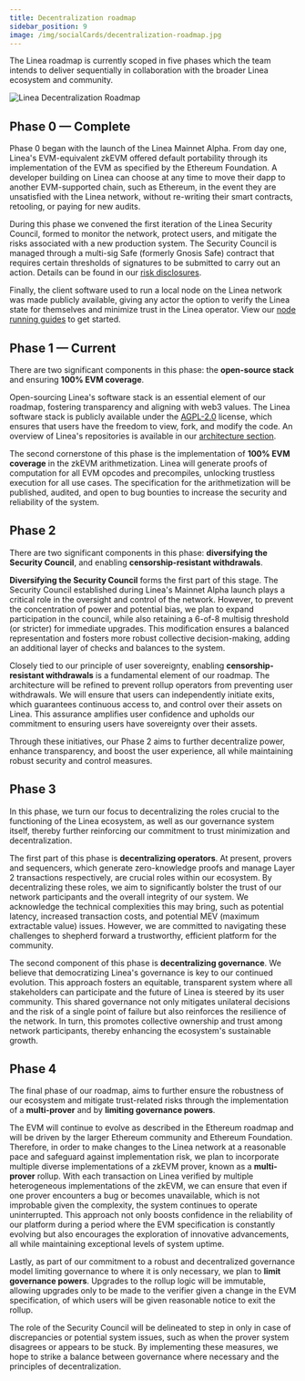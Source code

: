 ```yaml
---
title: Decentralization roadmap
sidebar_position: 9
image: /img/socialCards/decentralization-roadmap.jpg
---
```


The Linea roadmap is currently scoped in five phases which the team intends to deliver sequentially in collaboration with the broader Linea ecosystem and community.

<div class="center-container">
  <div class="img-large">
    <img
      src="/img/architecture/overview/decentralization_roadmap/Linea_decentralization_roadmap.png"
      alt="Linea Decentralization Roadmap"
    />
  </div>
</div>

## Phase 0 — Complete

Phase 0 began with the launch of the Linea Mainnet Alpha. From day one, Linea's EVM-equivalent zkEVM offered default portability through its implementation of the EVM as specified by the Ethereum Foundation. A developer building on Linea can choose at any time to move their dapp to another EVM-supported chain, such as Ethereum, in the event they are unsatisfied with the Linea network, without re-writing their smart contracts, retooling, or paying for new audits.

During this phase we convened the first iteration of the Linea Security Council, formed to monitor the network, protect users, and mitigate the risks associated with a new production system. The Security Council is managed through a multi-sig Safe (formerly Gnosis Safe) contract that requires certain thresholds of signatures to be submitted to carry out an action. Details can be found in our [risk disclosures](../../../risk-disclosures/index.mdx).

Finally, the client software used to run a local node on the Linea network was made publicly available, giving any actor the option to verify the Linea state for themselves and minimize trust in the Linea operator. View our [node running guides](../../../developers/guides/run-a-node/index.mdx) to get started.

## Phase 1 — Current

There are two significant components in this phase: the **open-source stack** and ensuring **100% EVM coverage**.

Open-sourcing Linea's software stack is an essential element of our roadmap, fostering transparency and aligning with web3 values. The Linea software stack is publicly available under the [AGPL-2.0](https://www.apache.org/licenses/LICENSE-2.0) license, which ensures that users have the freedom to view, fork, and modify the code. An overview of Linea's repositories is available in our [architecture section](../../../architecture/stack/index.mdx).

The second cornerstone of this phase is the implementation of **100% EVM coverage** in the zkEVM arithmetization. Linea will generate proofs of computation for all EVM opcodes and precompiles, unlocking trustless execution for all use cases. The specification for the arithmetization will be published, audited, and open to bug bounties to increase the security and reliability of the system.

## Phase 2

There are two significant components in this phase: **diversifying the Security Council**, and enabling **censorship-resistant withdrawals**.

**Diversifying the Security Council** forms the first part of this stage. The Security Council established during Linea's Mainnet Alpha launch plays a critical role in the oversight and control of the network. However, to prevent the concentration of power and potential bias, we plan to expand participation in the council, while also retaining a 6-of-8 multisig threshold (or stricter) for immediate upgrades. This modification ensures a balanced representation and fosters more robust collective decision-making, adding an additional layer of checks and balances to the system.

Closely tied to our principle of user sovereignty, enabling **censorship-resistant withdrawals** is a fundamental element of our roadmap. The architecture will be refined to prevent rollup operators from preventing user withdrawals. We will ensure that users can independently initiate exits, which guarantees continuous access to, and control over their assets on Linea. This assurance amplifies user confidence and upholds our commitment to ensuring users have sovereignty over their assets.

Through these initiatives, our Phase 2 aims to further decentralize power, enhance transparency, and boost the user experience, all while maintaining robust security and control measures.

## Phase 3

In this phase, we turn our focus to decentralizing the roles crucial to the functioning of the Linea ecosystem, as well as our governance system itself, thereby further reinforcing our commitment to trust minimization and decentralization.

The first part of this phase is **decentralizing operators**. At present, provers and sequencers, which generate zero-knowledge proofs and manage Layer 2 transactions respectively, are crucial roles within our ecosystem. By decentralizing these roles, we aim to significantly bolster the trust of our network participants and the overall integrity of our system. We acknowledge the technical complexities this may bring, such as potential latency, increased transaction costs, and potential MEV (maximum extractable value) issues. However, we are committed to navigating these challenges to shepherd forward a trustworthy, efficient platform for the community.

The second component of this phase is **decentralizing governance**. We believe that democratizing Linea's governance is key to our continued evolution. This approach fosters an equitable, transparent system where all stakeholders can participate and the future of Linea is steered by its user community. This shared governance not only mitigates unilateral decisions and the risk of a single point of failure but also reinforces the resilience of the network. In turn, this promotes collective ownership and trust among network participants, thereby enhancing the ecosystem's sustainable growth.

## Phase 4

The final phase of our roadmap, aims to further ensure the robustness of our ecosystem and mitigate trust-related risks through the implementation of a **multi-prover** and by **limiting governance powers**.

The EVM will continue to evolve as described in the Ethereum roadmap and will be driven by the larger Ethereum community and Ethereum Foundation. Therefore, in order to make changes to the Linea network at a reasonable pace and safeguard against implementation risk, we plan to incorporate multiple diverse implementations of a zkEVM prover, known as a **multi-prover** rollup. With each transaction on Linea verified by multiple heterogeneous implementations of the zkEVM, we can ensure that even if one prover encounters a bug or becomes unavailable, which is not improbable given the complexity, the system continues to operate uninterrupted. This approach not only boosts confidence in the reliability of our platform during a period where the EVM specification is constantly evolving but also encourages the exploration of innovative advancements, all while maintaining exceptional levels of system uptime.

Lastly, as part of our commitment to a robust and decentralized governance model limiting governance to where it is only necessary, we plan to **limit governance powers**. Upgrades to the rollup logic will be immutable, allowing upgrades only to be made to the verifier given a change in the EVM specification, of which users will be given reasonable notice to exit the rollup.

The role of the Security Council will be delineated to step in only in case of discrepancies or potential system issues, such as when the prover system disagrees or appears to be stuck. By implementing these measures, we hope to strike a balance between governance where necessary and the principles of decentralization.
